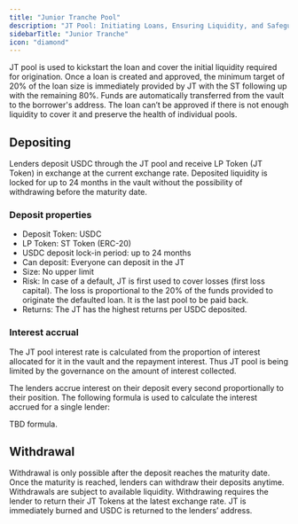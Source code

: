 ```yaml
---
title: "Junior Tranche Pool"
description: "JT Pool: Initiating Loans, Ensuring Liquidity, and Safeguarding Pool Health"
sidebarTitle: "Junior Tranche"
icon: "diamond"
---
```


JT pool is used to kickstart the loan and cover the initial liquidity required for origination. Once a loan is created and approved, the minimum target of 20% of the loan size is immediately provided by JT with the ST following up with the remaining 80%. Funds are automatically transferred from the vault to the borrower's address. The loan can’t be approved if there is not enough liquidity to cover it and preserve the health of individual pools.

## Depositing

Lenders deposit USDC through the JT pool and receive LP Token (JT Token) in exchange at the current exchange rate. Deposited liquidity is locked for up to 24 months in the vault without the possibility of withdrawing before the maturity date.

### Deposit properties

* Deposit Token: USDC
* LP Token: ST Token (ERC-20)
* USDC deposit lock-in period: up to 24 months
* Can deposit: Everyone can deposit in the JT
* Size: No upper limit
* Risk: In case of a default, JT is first used to cover losses (first loss capital). The loss is proportional to the 20% of the funds provided to originate the defaulted loan. It is the last pool to be paid back.
* Returns: The JT has the highest returns per USDC deposited.

### Interest accrual

The JT pool interest rate is calculated from the proportion of interest allocated for it in the vault and the repayment interest. Thus JT pool is being limited by the governance on the amount of interest collected. 

The lenders accrue interest on their deposit every second proportionally to their position. The following formula is used to calculate the interest accrued for a single lender:

TBD formula.

## Withdrawal

Withdrawal is only possible after the deposit reaches the maturity date. Once the maturity is reached, lenders can withdraw their deposits anytime. Withdrawals are subject to available liquidity. Withdrawing requires the lender to return their JT Tokens at the latest exchange rate. JT is immediately burned and USDC is returned to the lenders’ address.
